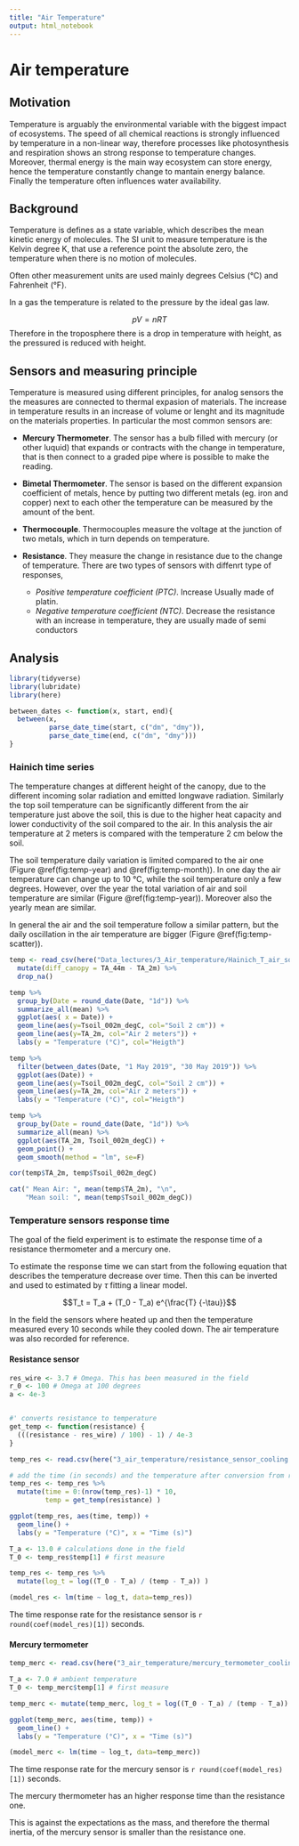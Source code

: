 ```yaml
---
title: "Air Temperature"
output: html_notebook
---
```


# Air temperature

## Motivation

Temperature is arguably the environmental variable with the biggest impact of ecosystems.
The speed of all chemical reactions is strongly influenced by temperature in a non-linear way, therefore processes like photosynthesis and respiration shows an strong response to temperature changes. 
Moreover, thermal energy is the main way ecosystem can store energy, hence the temperature constantly change to mantain energy balance.
Finally the temperature often influences water availability.


## Background


Temperature is defines as a state variable, which describes the mean kinetic energy of molecules.
The SI unit to measure temperature is the Kelvin degree K, that use a reference point the absolute zero, the temperature when there is no motion of molecules.

Often other measurement units are used mainly degrees Celsius (°C) and  Fahrenheit (°F). 


In a gas the temperature is related to the pressure by the ideal gas law. 

$$pV = nRT$$
Therefore in the troposphere there is a drop in temperature with height, as the pressured is reduced with height.

## Sensors and measuring principle

Temperature is measured using different principles, for analog sensors the the measures are connected to thermal expasion of materials. The increase in temperature results in an increase of volume or lenght and its magnitude on the materials properties.
In particular the most common sensors are:

- **Mercury Thermometer**. The sensor has a bulb filled with mercury (or other luquid) that expands or contracts with the change in temperature, that is then connect to a graded pipe where is possible to make the reading.

- **Bimetal Thermometer**. The sensor is based on the different expansion coefficient of metals, hence by putting two different metals (eg. iron and copper) next to each other the temperature can be measured by the amount of the bent.

- **Thermocouple**. Thermocouples measure the voltage at the junction of two metals, which in turn depends on temperature. 


- **Resistance**. They measure the change in resistance due to the change of temperature. There are two types of sensors with diffenrt type of responses,
   - *Positive temperature coefficient (PTC)*. Increase Usually made of platin.
   - *Negative temperature coefficient (NTC)*. Decrease the resistance with an increase in temperature, they are usually made of semi conductors


## Analysis


```r
library(tidyverse)
library(lubridate)
library(here)

between_dates <- function(x, start, end){
  between(x, 
          parse_date_time(start, c("dm", "dmy")),
          parse_date_time(end, c("dm", "dmy")))
}
```


### Hainich time series

The temperature changes at different height of the canopy, due to the different incoming solar radiation and emitted longwave radiation. Similarly the top soil temperature can be significantly different from the air temperature just above the soil, this is due to the higher heat capacity and lower conductivity of the soil compared to the air. 
In this analysis the air temperature at 2 meters is compared with the temperature 2 cm below the soil.

The soil temperature daily variation is limited compared to the air one (Figure \@ref(fig:temp-year) and \@ref(fig:temp-month)). In one day the air temperature can change up to 10 °C, while the soil temperature only a few degrees. However, over the year the total variation of air and soil temperature are similar (Figure \@ref(fig:temp-year)). Moreover also the yearly mean are similar.

In general the air and the soil temperature follow a similar pattern, but the daily oscillation in the air temperature are bigger (Figure \@ref(fig:temp-scatter)).


```r
temp <- read_csv(here("Data_lectures/3_Air_temperature/Hainich_T_air_soil_degC.csv")) %>% 
  mutate(diff_canopy = TA_44m - TA_2m) %>% 
  drop_na()
```

```r
temp %>% 
  group_by(Date = round_date(Date, "1d")) %>% 
  summarize_all(mean) %>% 
  ggplot(aes( x = Date)) +
  geom_line(aes(y=Tsoil_002m_degC, col="Soil 2 cm")) +
  geom_line(aes(y=TA_2m, col="Air 2 meters")) +
  labs(y = "Temperature (°C)", col="Heigth")
```

```r
temp %>% 
  filter(between_dates(Date, "1 May 2019", "30 May 2019")) %>% 
  ggplot(aes(Date)) +
  geom_line(aes(y=Tsoil_002m_degC, col="Soil 2 cm")) +
  geom_line(aes(y=TA_2m, col="Air 2 meters")) +
  labs(y = "Temperature (°C)", col="Heigth")
```

```r
temp %>% 
  group_by(Date = round_date(Date, "1d")) %>% 
  summarize_all(mean) %>% 
  ggplot(aes(TA_2m, Tsoil_002m_degC)) +
  geom_point() +
  geom_smooth(method = "lm", se=F)
```

```r
cor(temp$TA_2m, temp$Tsoil_002m_degC)
```


```r
cat(" Mean Air: ", mean(temp$TA_2m), "\n",
    "Mean soil: ", mean(temp$Tsoil_002m_degC))
```



### Temperature sensors response time

The goal of the field experiment is to estimate the response time of a resistance thermometer and a mercury one.

To estimate the response time we can start from the following equation that describes the temperature decrease over time. Then this can be inverted and used to estimated by $\tau$ fitting a linear model.

$$T_t = T_a + (T_0 - T_a) e^{\frac{T} {-\tau}}$$

In the field the sensors where heated up and then the temperature measured every 10 seconds while they cooled down.
The air temperature was also recorded for reference.


#### Resistance sensor 

```r

res_wire <- 3.7 # Omega. This has been measured in the field
r_0 <- 100 # Omega at 100 degrees
a <- 4e-3


#' converts resistance to temperature
get_temp <- function(resistance) {
  (((resistance - res_wire) / 100) - 1) / 4e-3 
}
```


```r
temp_res <- read.csv(here("3_air_temperature/resistance_sensor_cooling response.csv"), header = T)
```


```r
# add the time (in seconds) and the temperature after conversion from resistance
temp_res <- temp_res %>%
  mutate(time = 0:(nrow(temp_res)-1) * 10,
         temp = get_temp(resistance) )
```

```r
ggplot(temp_res, aes(time, temp)) +
  geom_line() +
  labs(y = "Temperature (°C)", x = "Time (s)")
```


```r
T_a <- 13.0 # calculations done in the field
T_0 <- temp_res$temp[1] # first measure 

temp_res <- temp_res %>% 
  mutate(log_t = log((T_0 - T_a) / (temp - T_a)) )
```


```r
(model_res <- lm(time ~ log_t, data=temp_res))
```

The time response rate for the resistance sensor is `r round(coef(model_res)[1])` seconds.

#### Mercury termometer

```r
temp_merc <- read.csv(here("3_air_temperature/mercury_termometer_cooling_response.csv"), header = T)
```


```r
T_a <- 7.0 # ambient temperature
T_0 <- temp_merc$temp[1] # first measure 

temp_merc <- mutate(temp_merc, log_t = log((T_0 - T_a) / (temp - T_a)) )
```

```r
ggplot(temp_merc, aes(time, temp)) +
  geom_line() +
  labs(y = "Temperature (°C)", x = "Time (s)")
```

```r
(model_merc <- lm(time ~ log_t, data=temp_merc))
```

The time response rate for the mercury sensor is `r round(coef(model_res)[1])` seconds.



The mercury thermometer has an higher response time than the resistance one.

This is against the expectations as the mass, and therefore the thermal inertia, of the mercury sensor is smaller than the resistance one.




